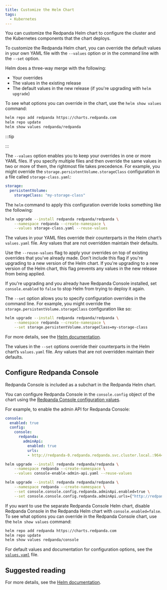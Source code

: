 ```yaml
---
title: Customize the Helm Chart
tags:
  - Kubernetes
---
```


<head>
    <meta name="title" content="Customize the Helm Chart | Redpanda Docs"/>
    <meta name="description" content="You can customize the Redpanda Helm chart to configure the cluster and the Kubernetes components that the chart deploys."/>
    <link rel="canonical" href="https://docs.redpanda.com/docs/manage/kubernetes/configure-helm-chart/" />
</head>


You can customize the Redpanda Helm chart to configure the cluster and the Kubernetes components that the chart deploys.

To customize the Redpanda Helm chart, you can override the default values in your own YAML file with the `--values` option or in the command line with the `--set` option.

Helm does a three-way merge with the following:

- Your overrides
- The values in the existing release
- The default values in the new release (if you're upgrading with `helm upgrade`)

To see what options you can override in the chart, use the `helm show values` command:

```bash
helm repo add redpanda https://charts.redpanda.com
helm repo update
helm show values redpanda/redpanda
```

:::tip

<ValuesYaml/>

:::

<Tabs>
<TabItem value="values" label="--values" default>

The `--values` option enables you to keep your overrides in one or more YAML files. 
If you specify multiple files and then override the same values in two or more of them, the rightmost file takes precedence.
For example, you might override the `storage.persistentVolume.storageClass` configuration in a file called `storage-class.yaml`:

```yaml title="storage-class.yaml"
storage:
  persistentVolume:
    storageClass: "my-storage-class"
```

The `helm` command to apply this configuration override looks something like the following:

```bash
helm upgrade --install redpanda redpanda/redpanda \
    --namespace redpanda --create-namespace \
    --values storage-class.yaml --reuse-values
```

The values in your YAML files override their counterparts in the Helm chart’s `values.yaml` file. Any values that are not overridden maintain their defaults.

Use the `--reuse-values` flag to apply your overrides on top of existing overrides that you've already made. Don't include this flag if you're upgrading to a new version of the Helm chart. If you're upgrading to a new version of the Helm chart, this flag prevents any values in the new release from being applied.

If you're upgrading and you already have Redpanda Console installed, set `console.enabled` to `false` to stop Helm from trying to deploy it again.

</TabItem>
<TabItem value="set" label="--set" default>

The `--set` option allows you to specify configuration overrides in the command line. 
For example, you might override the `storage.persistentVolume.storageClass` configuration like so:

```bash
helm upgrade --install redpanda redpanda/redpanda \
    --namespace redpanda --create-namespace \
    --set storage.persistentVolume.storageClass=my-storage-class
```

For more details, see the [Helm documentation](https://helm.sh/docs/intro/using_helm/#customizing-the-chart-before-installing).

The values in the `--set` options override their counterparts in the Helm chart’s `values.yaml` file. Any values that are not overridden maintain their defaults.

</TabItem>
</Tabs>

## Configure Redpanda Console

Redpanda Console is included as a subchart in the Redpanda Helm chart.

You can configure Redpanda Console in the `console.config` object of the chart using the [Redpanda Console configuration values](../../../reference/console/config).

For example, to enable the admin API for Redpanda Console:

<Tabs>
<TabItem value="values" label="--values" default>

```yaml title="console-enable-admin-api.yaml"
console:
  enabled: true
  config: 
    console:
      redpanda:
        adminApi:
          enabled: true
          urls:
          - http://redpanda-0.redpanda.redpanda.svc.cluster.local.:9644
```

```bash
helm upgrade --install redpanda redpanda/redpanda \
    --namespace redpanda --create-namespace \
    --values console-enable-admin-api.yaml --reuse-values
```

</TabItem>
<TabItem value="set" label="--set" default>

```bash
helm upgrade --install redpanda redpanda/redpanda \
    --namespace redpanda --create-namespace \
    --set console.console.config.redpanda.adminApi.enabled=true \
    --set console.console.config.redpanda.adminApi.urls={"http://redpanda-0.redpanda.redpanda.svc.cluster.local.:9644"}
```

</TabItem>
</Tabs>

If you want to use the separate Redpanda Console Helm chart, disable Redpanda Console in the Redpanda Helm chart with `console.enabled=false`.
To see what options you can override in the Redpanda Console chart, use the `helm show values` command:

```bash
helm repo add redpanda https://charts.redpanda.com
helm repo update
helm show values redpanda/console
```

For default values and documentation for configuration options, see the [`values.yaml`](https://artifacthub.io/packages/helm/redpanda-data/console?modal=values) file.

## Suggested reading

For more details, see the [Helm documentation](https://helm.sh/docs/intro/using_helm/#customizing-the-chart-before-installing).
